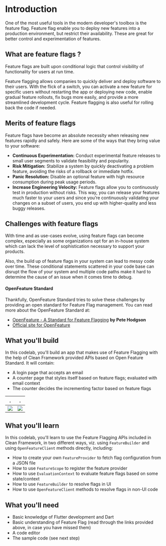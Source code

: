 # Introduction

One of the most useful tools in the modern developer's toolbox is the feature flag.
Feature flag enable you to deploy new features into a production environment, but restrict their availability.
These are great for better control and experimentation of features.

## What are feature flags ?

Feature flags are built upon conditional logic that control visibility of functionality for users at run time.

Feature flagging allows companies to quickly deliver and deploy software to their users.
With the flick of a switch, you can activate a new feature for specific users without restarting the app or deploying new code,
enable gradual feature rollouts, fix bugs more easily, and provide a more streamlined development cycle.
Feature flagging is also useful for rolling back the code if needed.

## Merits of feature flags

Feature flags have become an absolute necessity when releasing new features rapidly and safely.
Here are some of the ways that they bring value to your software:

- **Continuous Experimentation:** Conduct experimental feature releases to small user segments to validate feasibility and popularity.
- **Risk Mitigation:** Stabilize a system by quickly deactivating a problem feature, avoiding the risks of a rollback or immediate hotfix.
- **Panic Resolution:** Disable an optional feature with high resource consumption during peak usage periods.
- **Increase Engineering Velocity:** Feature flags allow you to continuously test in production without risks.
  This way, you can release your features much faster to your users and since you’re continuously validating your changes on a subset of users,
  you end up with higher-quality and less buggy releases.

## Challenges with feature flags

With time and as use-cases evolve, using feature flags can become complex,
especially as some organizations opt for an in-house system which can lack the level of sophistication necessary to support your products.

Also, the build up of feature flags in your system can lead to messy code over time.
These conditional statements scattered in your code base can disrupt the flow of your system
and multiple code paths make it hard to determine the cause of an issue when it comes time to debug.

#### OpenFeature Standard
Thankfully, OpenFeature Standard tries to solve these challenges by providing an open standard for Feature Flag management.
You can read more about the OpenFeature Standard at:

- [OpenFeature - A Standard for Feature Flagging](https://blog.thepete.net/blog/2022/05/19/openfeature---a-standard-for-feature-flagging/) **by Pete Hodgson**
- [Official site for OpenFeature](https://openfeature.dev/)


## What you'll build

In this codelab, you'll build an app that makes use of Feature Flagging
with the help of Clean Framework provided APIs based on Open Feature Standard.
It will contain:
- A login page that accepts an email
- A counter page that styles itself based on feature flags; evaluated with email context
- The counter decides the incrementing factor based on feature flags

.|.
---|---
<Image src="/assets/login-page.png" caption="Login Page"/> | <Image src="/assets/counter-page.png" caption="Counter page"/>

## What you'll learn

In this codelab, you'll learn to use the Feature Flagging APIs included in Clean Framework, in two different ways,
viz. using `FeatureBuilder` and using `OpenFeatureClient` methods directly, including:
- How to create your own `FeatureProvider` to fetch flag configuration from a JSON file
- How to use `FeatureScope` to register the feature provider
- How to use `EvaluationContext` to evaluate feature flags based on some state/context
- How to use `FeatureBuilder` to resolve flags in UI
- How to use `OpenFeatureClient` methods to resolve flags in non-UI code

## What you'll need
- Basic knowledge of Flutter development and Dart
- Basic understanding of Feature Flag (read through the links provided above, in case you have missed them)
- A code editor
- The sample code (see next step)